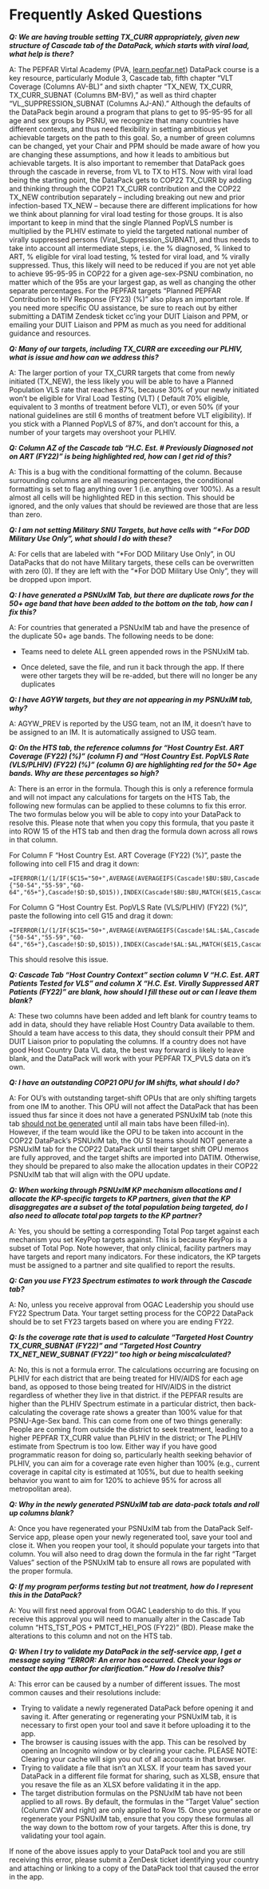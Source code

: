 # Frequently Asked Questions

***Q: We are having trouble setting TX_CURR appropriately, given new structure of Cascade tab of the DataPack, which starts with viral load, what help is there?***

A: The PEPFAR Virtal Academy (PVA, [learn.pepfar.net](http://learn.pepfar.net/ "Follow link")) DataPack course is a key resource, particularly Module 3, Cascade tab, fifth chapter "VLT Coverage (Columns AV-BL)" and sixth chapter "TX_NEW, TX_CURR, TX_CURR_SUBNAT (Columns BM-BV)," as well as third chapter "VL_SUPPRESSION_SUBNAT (Columns AJ-AN)." Although the defaults of the DataPack begin around a program that plans to get to 95-95-95 for all age and sex groups by PSNU, we recognize that many countries have different contexts, and thus need flexibility in setting ambitious yet achievable targets on the path to this goal. So, a number of green columns can be changed, yet your Chair and PPM should be made aware of how you are changing these assumptions, and how it leads to ambitious but achievable targets. It is also important to remember that DataPack goes through the cascade in reverse, from VL to TX to HTS. Now with viral load being the starting point, the DataPack gets to COP22 TX_CURR by adding and thinking through the COP21 TX_CURR contribution and the COP22 TX_NEW contribution separately -- including breaking out new and prior infection-based TX_NEW -- because there are different implications for how we think about planning for viral load testing for those groups. It is also important to keep in mind that the single Planned PopVLS number is multiplied by the PLHIV estimate to yield the targeted national number of virally suppressed persons (Viral_Suppression_SUBNAT), and thus needs to take into account all intermediate steps, i.e. the % diagnosed, % linked to ART, % eligible for viral load testing, % tested for viral load, and % virally suppressed. Thus, this likely will need to be reduced if you are not yet able to achieve 95-95-95 in COP22 for a given age-sex-PSNU combination, no matter which of the 95s are your largest gap, as well as changing the other separate percentages. For the PEPFAR targets "Planned PEPFAR Contribution to HIV Response (FY23) (%)" also plays an important role. If you need more specific OU assistance, be sure to reach out by either submitting a DATIM Zendesk ticket cc'ing your DUIT Liaison and PPM, or emailing your DUIT Liaison and PPM as much as you need for additional guidance and resources.

***Q: Many of our targets, including TX_CURR are exceeding our PLHIV, what is issue and how can we address this?***

A: The larger portion of your TX_CURR targets that come from newly initiated (TX_NEW), the less likely you will be able to have a Planned Population VLS rate that reaches 87%, because 30% of your newly initiated won't be eligible for Viral Load Testing (VLT) ( Default 70% eligible, equivalent to 3 months of treatment before VLT), or even 50% (if your national guidelines are still 6 months of treatment before VLT eligibility). If you stick with a Planned PopVLS of 87%, and don't account for this, a number of your targets may overshoot your PLHIV.

***Q: Column AZ of the Cascade tab "H.C. Est. \# Previously Diagnosed not on ART (FY22)" is being highlighted red, how can I get rid of this?***

A: This is a bug with the conditional formatting of the column. Because surrounding columns are all measuring percentages, the conditional formatting is set to flag anything over 1 (i.e. anything over 100%). As a result almost all cells will be highlighted RED in this section. This should be ignored, and the only values that should be reviewed are those that are less than zero.

***Q: I am not setting Military SNU Targets, but have cells with "\*For DOD Military Use Only", what should I do with these?***

A: For cells that are labeled with "\*For DOD Military Use Only", in OU DataPacks that do not have Military targets, these cells can be overwritten with zero (0). If they are left with the "\*For DOD Military Use Only", they will be dropped upon import.

***Q: I have generated a PSNUxIM Tab, but there are duplicate rows for the 50+ age band that have been added to the bottom on the tab, how can I fix this?***

A: For countries that generated a PSNUxIM tab and have the presence of the duplicate 50+ age bands. The following needs to be done:

-   Teams need to delete ALL green appended rows in the PSNUxIM tab.

-   Once deleted, save the file, and run it back through the app. If there were other targets they will be re-added, but there will no longer be any duplicates

***Q: I have AGYW targets, but they are not appearing in my PSNUxIM tab, why?***

A: AGYW_PREV is reported by the USG team, not an IM, it doesn't have to be assigned to an IM. It is automatically assigned to USG team.

***Q: On the HTS tab, the reference columns for "Host Country Est. ART Coverage (FY22) (%)" (column F) and "Host Country Est. PopVLS Rate (VLS/PLHIV) (FY22) (%)" (column G) are highlighting red for the 50+ Age bands. Why are these percentages so high?***

A: There is an error in the formula. Though this is only a reference formula and will not impact any calculations for targets on the HTS Tab, the following new formulas can be applied to these columns to fix this error. The two formulas below you will be able to copy into your DataPack to resolve this. Please note that when you copy this formula, that you paste it into ROW 15 of the HTS tab and then drag the formula down across all rows in that column.

For Column F "Host Country Est. ART Coverage (FY22) (%)", paste the following into cell F15 and drag it down:

    =IFERROR(1/(1/IF($C15="50+",AVERAGE(AVERAGEIFS(Cascade!$BU:$BU,Cascade!$B:$B,$B15,Cascade!$C:$C,{"50-54","55-59","60-64","65+"},Cascade!$D:$D,$D15)),INDEX(Cascade!$BU:$BU,MATCH($E15,Cascade!$E:$E,0)))),"")

For Column G "Host Country Est. PopVLS Rate (VLS/PLHIV) (FY22) (%)", paste the following into cell G15 and drag it down:

    =IFERROR(1/(1/IF($C15="50+",AVERAGE(AVERAGEIFS(Cascade!$AL:$AL,Cascade!$B:$B,$B15,Cascade!$C:$C,{"50-54","55-59","60-64","65+"},Cascade!$D:$D,$D15)),INDEX(Cascade!$AL:$AL,MATCH($E15,Cascade!$E:$E,0)))),"")

This should resolve this issue.

***Q: Cascade Tab "Host Country Context" section column V "H.C. Est. ART Patients Tested for VLS" and column X "H.C. Est. Virally Suppressed ART Patients (FY22)" are blank, how should I fill these out or can I leave them blank?***

A: These two columns have been added and left blank for country teams to add in data, should they have reliable Host Country Data available to them. Should a team have access to this data, they should consult their PPM and DUIT Liaison prior to populating the columns. If a country does not have good Host Country Data VL data, the best way forward is likely to leave blank, and the DataPack will work with your PEPFAR TX_PVLS data on it's own.

***Q: I have an outstanding COP21 OPU for IM shifts, what should I do?***

A: For OU's with outstanding target-shift OPUs that are only shifting targets from one IM to another. This OPU will not affect the DataPack that has been issued thus far since it does not have a generated PSNUxIM tab (note this tab [should not be generated]{.ul} until all main tabs have been filled-in). However, if the team would like the OPU to be taken into account in the COP22 DataPack's PSNUxIM tab, the OU SI teams should NOT generate a PSNUxIM tab for the COP22 DataPack until their target shift OPU memos are fully approved, and the target shifts are imported into DATIM. Otherwise, they should be prepared to also make the allocation updates in their COP22 PSNUxIM tab that will align with the OPU update.


***Q: When working through PSNUxIM KP mechanism allocations and I allocate the KP-specific targets to KP partners, given that the KP disaggregates are a subset of the total population being targeted, do I also need to allocate total pop targets to the KP partner?***

A: Yes, you should be setting a corresponding Total Pop target against each mechanism you set KeyPop targets against. This is because KeyPop is a subset of Total Pop. Note however, that only clinical, facility partners may have targets and report many indicators. For these indicators, the KP targets must be assigned to a partner and site qualified to report the results.

***Q: Can you use FY23 Spectrum estimates to work through the Cascade tab?***

A: No, unless you receive approval from OGAC Leadership you should use FY22 Spectrum Data. Your target setting process for the COP22 DataPack should be to set FY23 targets based on where you are ending FY22.

***Q: Is the coverage rate that is used to calculate "Targeted Host Country TX_CURR_SUBNAT (FY22)" and "Targeted Host Country TX_NET_NEW_SUBNAT (FY22)" too high or being miscalculated?***

A: No, this is not a formula error. The calculations occurring are focusing on PLHIV for each district that are being treated for HIV/AIDS for each age band, as opposed to those being treated for HIV/AIDS in the district regardless of whether they live in that district. if the PEPFAR results are higher than the PLHIV Spectrum estimate in a particular district, then back-calculating the coverage rate shows a greater than 100% value for that PSNU-Age-Sex band. This can come from one of two things generally: People are coming from outside the district to seek treatment, leading to a higher PEPFAR TX_CURR value than PLHIV in the district; or The PLHIV estimate from Spectrum is too low. Either way if you have good programmatic reason for doing so, particularly health seeking behavior of PLHIV, you can aim for a coverage rate even higher than 100% (e.g., current coverage in capital city is estimated at 105%, but due to health seeking behavior you want to aim for 120% to achieve 95% for across all metropolitan area).

***Q: Why in the newly generated PSNUxIM tab are data-pack totals and roll up columns blank?***

A: Once you have regenerated your PSNUxIM tab from the DataPack Self-Service app, please open your newly regenerated tool, save your tool and close it. When you reopen your tool, it should populate your targets into that column. You will also need to drag down the formula in the far right "Target Values" section of the PSNUxIM tab to ensure all rows are populated with the proper formula.

***Q: If my program performs testing but not treatment, how do I represent this in the DataPack?***

A: You will first need approval from OGAC Leadership to do this. If you receive this approval you will need to manually alter in the Cascade Tab column "HTS_TST_POS + PMTCT_HEI_POS (FY22)" (BD). Please make the alterations to this column and not on the HTS tab.

***Q: When I try to validate my DataPack in the self-service app, I get a message saying "ERROR: An error has occurred. Check your logs or contact the app author for clarification." How do I resolve this?***

A: This error can be caused by a number of different issues. The most common causes and their resolutions include:

-   Trying to validate a newly regenerated DataPack before opening it and saving it. After generating or regenerating your PSNUxIM tab, it is necessary to first open your tool and save it before uploading it to the app.
-   The browser is causing issues with the app. This can be resolved by opening an Incognito window or by clearing your cache. PLEASE NOTE: Clearing your cache will sign you out of all accounts in that browser.
-   Trying to validate a file that isn't an XLSX. If your team has saved your DataPack in a different file format for sharing, such as XLSB, ensure that you resave the file as an XLSX before validating it in the app.
-   The target distribution formulas on the PSNUxIM tab have not been applied to all rows. By default, the formulas in the "Target Value" section (Column CW and right) are only applied to Row 15. Once you generate or regenerate your PSNUxIM tab, ensure that you copy these formulas all the way down to the bottom row of your targets. After this is done, try validating your tool again.

If none of the above issues apply to your DataPack tool and you are still receiving this error, please submit a ZenDesk ticket identifying your country and attaching or linking to a copy of the DataPack tool that caused the error in the app.
